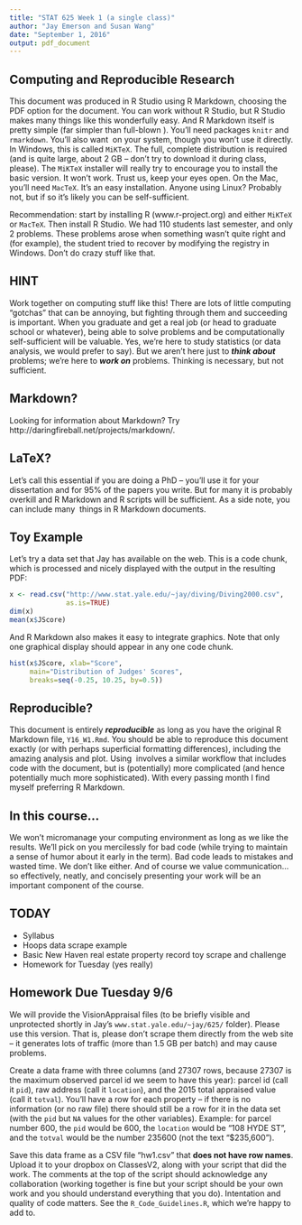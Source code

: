 ```yaml
---
title: "STAT 625 Week 1 (a single class)"
author: "Jay Emerson and Susan Wang"
date: "September 1, 2016"
output: pdf_document
---
```


## Computing and Reproducible Research

This document was produced in R Studio using R Markdown, choosing
the PDF option for the document.  You can work without R Studio, but
R Studio makes many things like this wonderfully easy.
And R Markdown itself is pretty simple (far simpler
than full-blown \LaTeX).  You'll need packages `knitr` and
`rmarkdown`.  You'll also want \LaTeX\ on your system,
though you won't use it directly.  In Windows, this is called
`MiKTeX`.  The full, complete distribution is required (and is
quite large, about 2 GB -- don't try to download it during class,
please).  The `MiKTeX` installer will really try to encourage you to
install the basic version.  It won't work.  Trust us, keep your
eyes open.  On the Mac, you'll need `MacTeX`.  It's an easy
installation.  Anyone using Linux?  Probably not, but if so it's likely
you can be self-sufficient.

Recommendation: start by installing R (www.r-project.org) and
either `MiKTeX` or `MacTeX`.  Then install R Studio.  We had 110
students last semester, and only 2 problems.  These problems
arose when something wasn't quite right and (for example), the
student tried to recover by modifying the registry in Windows.
Don't do crazy stuff like that.


## HINT

Work together on computing stuff like this!  There are lots of little
computing "gotchas" that can
be annoying, but fighting through them and succeeding is important.  When
you graduate and get a real job (or head to graduate school or whatever),
being able to solve problems and be computationally self-sufficient will
be valuable.  Yes, we're here to study statistics (or data analysis,
we would prefer to say).  But we aren't here just to
___think about___ problems; we're
here to ___work on___ problems.  Thinking is necessary, but not sufficient.

## Markdown?

Looking for information about Markdown? 
Try http://daringfireball.net/projects/markdown/.

## LaTeX?

Let's call this essential if you are doing a PhD -- you'll use it
for your dissertation and for 95\% of the papers you write.  But for
many it is probably overkill and R Markdown and R scripts will be
sufficient.  As a side note, you can include many \LaTeX\ things in
R Markdown documents.

## Toy Example

Let's try a data set that Jay has available on the web.  This is
a code chunk, which is processed and nicely displayed with the output
in the resulting PDF:
```r
x <- read.csv("http://www.stat.yale.edu/~jay/diving/Diving2000.csv",
              as.is=TRUE)
dim(x)
mean(x$JScore)
```
And R Markdown also makes it easy to integrate graphics.  Note that only
one graphical display should appear in any one code chunk.
```r
hist(x$JScore, xlab="Score",
     main="Distribution of Judges' Scores",
     breaks=seq(-0.25, 10.25, by=0.5))
```

## Reproducible?

This document is entirely ___reproducible___ as long as you have the original
R Markdown file, `Y16_W1.Rmd`. You should be able to reproduce this document
exactly (or with perhaps superficial formatting differences), including the
amazing analysis and plot.  Using
\LaTeX\ involves a similar workflow that includes code with the
document, but is (potentially) more complicated (and hence potentially
much more sophisticated).  With every passing month I find myself preferring
R Markdown.

## In this course...

We won't micromanage your computing environment as long as we like the
results.  We'll pick on you mercilessly for bad code (while trying to maintain
a sense of humor about it early in the term).  Bad code leads
to mistakes and wasted time.  We don't like either.  And of course
we value communication... so effectively, neatly, and concisely
presenting your work will be an important component of the course.

## TODAY

- Syllabus
- Hoops data scrape example
- Basic New Haven real estate property record toy scrape and challenge
- Homework for Tuesday (yes really)


## Homework Due Tuesday 9/6

We will provide the VisionAppraisal files (to be briefly visible and
unprotected shortly in Jay's `www.stat.yale.edu/~jay/625/` folder). 
Please use this version.
That is, please don't scrape them directly
from the web site -- it generates lots of traffic (more than 1.5 GB per batch)
and may cause problems.

Create a data frame with three columns (and 27307 rows, because 27307 is the
maximum observed parcel id we seem to have this year):
parcel id (call it `pid`),
raw address (call it `location`), and the 2015 total appraised value
(call it `totval`).  You'll have a row for each property -- if there is
no information (or no raw file) there should still be a row for it in the
data set (with the `pid` but `NA` values for the other variables).
Example: for parcel number 600, the `pid` would be 600,
the `location` would be "108 HYDE ST", and the `totval` would
be the number 235600 (not the text "\$235,600").

Save this data frame as a CSV file "hw1.csv" that __does not have row names__.
Upload it to your dropbox on ClassesV2, along with your script that did the
work.  The comments at the top of the script should acknowledge any
collaboration (working together is fine but your script should be your own
work and you should understand everything that you do).  Intentation and
quality of code matters.  See the `R_Code_Guidelines.R`, which we're happy
to add to.
